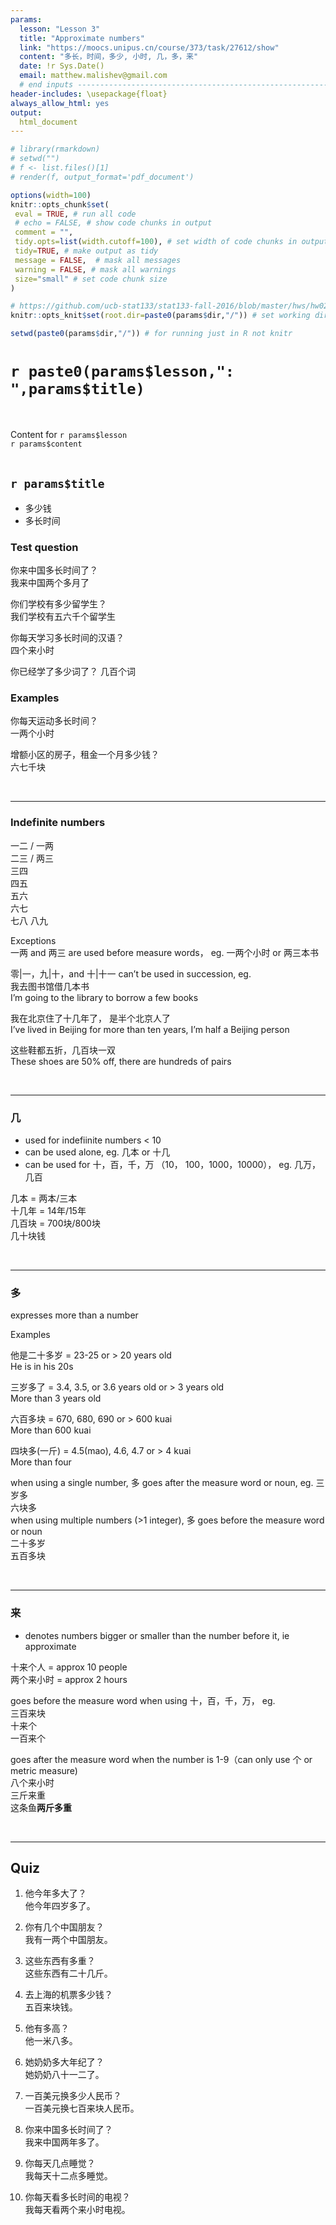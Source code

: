 ```yaml
---
params:
  lesson: "Lesson 3"
  title: "Approximate numbers"    
  link: "https://moocs.unipus.cn/course/373/task/27612/show"
  content: "多长，时间，多少, 小时, 几，多，来"
  date: !r Sys.Date()
  email: matthew.malishev@gmail.com    
  # end inputs ---------------------------------------------------------------
header-includes: \usepackage{float}
always_allow_html: yes
output:
  html_document
---
```


```r
# library(rmarkdown)
# setwd("")
# f <- list.files()[1]
# render(f, output_format='pdf_document')
```

```r
options(width=100)
knitr::opts_chunk$set(
 eval = TRUE, # run all code
 # echo = FALSE, # show code chunks in output 
 comment = "",
 tidy.opts=list(width.cutoff=100), # set width of code chunks in output
 tidy=TRUE, # make output as tidy
 message = FALSE,  # mask all messages
 warning = FALSE, # mask all warnings 
 size="small" # set code chunk size
)

# https://github.com/ucb-stat133/stat133-fall-2016/blob/master/hws/hw02-tables-ggplot.Rmd
knitr::opts_knit$set(root.dir=paste0(params$dir,"/")) # set working dir

setwd(paste0(params$dir,"/")) # for running just in R not knitr
```

# `r paste0(params$lesson,": ",params$title)`    
\  

Content for `r params$lesson`  
`r params$content`      
\  

<!-- ____________________________________________________________________________ -->
<!-- ____________________________________________________________________________ -->
<!-- ____________________________________________________________________________ -->
<!-- start body -->  
  
## `r params$title`  
- 多少钱    
- 多长时间  

### Test question   
你来中国多长时间了？   
我来中国两个多月了  

你们学校有多少留学生？  
我们学校有五六千个留学生  

你每天学习多长时间的汉语？  
四个来小时  

你已经学了多少词了？ 
几百个词    

### Examples    

你每天运动多长时间？  
一两个小时      
  
增额小区的房子，租金一个月多少钱？   
六七千块










\  

******    

### Indefinite numbers        
一二 / 一两  
二三 / 两三  
三四    
四五  
五六   
六七  
七八 
八九   

Exceptions     
一两 and 两三 are used before measure words， eg.
一两个小时  or 两三本书    

零|一，九|十，and 十|十一 can't be used in succession, eg.  
我去图书馆借几本书    
I'm going to the library to borrow a few books  

我在北京住了十几年了， 是半个北京人了  
I've lived in Beijing for more than ten years, I'm half a Beijing person    

这些鞋都五折，几百块一双   
These shoes are 50% off, there are hundreds of pairs  
 
\  

******  

### 几    
- used for indefiinite numbers < 10      
- can be used alone, eg. 几本 or 十几  
- can be used for 十，百，千，万 （10， 100，1000，10000）， eg. 几万，几百   
  
几本 = 两本/三本      
十几年 = 14年/15年    
几百块 = 700块/800块    
几十块钱

\  

******  

### 多    
expresses more than a number   

Examples  

他是二十多岁  = 23-25 or > 20 years old   
He is in his 20s   

三岁多了 = 3.4, 3.5, or 3.6 years old or > 3 years old      
More than 3 years old  

六百多块 = 670, 680, 690 or > 600 kuai  
More than 600 kuai      

四块多(一斤) = 4.5(mao), 4.6, 4.7 or > 4 kuai      
More than four    
  
when using a single number, 多 goes after the measure word or noun, eg. 
三岁多  
六块多  
when using multiple numbers (>1 integer), 多 goes before the measure word or noun  
二十多岁  
五百多块    


\  

******  

### 来  
- denotes numbers bigger or smaller than the number before it, ie approximate         

十来个人 = approx 10 people    
两个来小时 = approx 2 hours      

goes before the measure word when using 十，百，千，万， eg.  
三百来块  
十来个   
一百来个  


goes after the measure word when the number is 1-9（can only use 个 or metric measure)  
八个来小时    
三斤来重  
这条鱼**两斤多重**  
  
\  

******    

## Quiz 

1.  
他今年多大了？  
他今年四岁多了。  

2.  
你有几个中国朋友？  
我有一两个中国朋友。  

3.  
这些东西有多重？  
这些东西有二十几斤。  

4.  
去上海的机票多少钱？  
五百来块钱。  

5.  
他有多高？  
他一米八多。  

6.  
她奶奶多大年纪了？  
她奶奶八十一二了。  

7.  
一百美元换多少人民币？  
一百美元换七百来块人民币。  

8.  
你来中国多长时间了？    
我来中国两年多了。  

9.  
你每天几点睡觉？  
我每天十二点多睡觉。  

10.  
你每天看多长时间的电视？  
我每天看两个来小时电视。




  

 






